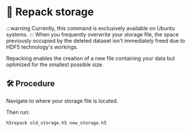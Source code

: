 
# 🔄 Repack storage

<Fragment>
  :::warning
  Currently, this command is exclusively available on <UbuntuIcon /> Ubuntu
  systems.
  :::

</Fragment>

<Fragment>
  When you frequently overwrite your <StorageIcon /> storage file, the space
  previously occupied by the deleted dataset isn't immediately freed due to HDF5
  technology's workings.
</Fragment>

Repacking enables the creation of a new file containing your data but optimized
for the smallest possible size.

## 🛠️ Procedure

<Fragment>
  Navigate to where your <StorageIcon /> storage file is located.
</Fragment>

Then run:

```bash
h5repack old_storage.h5 new_storage.h5
```

